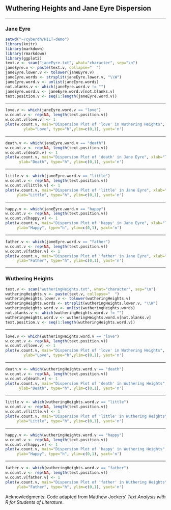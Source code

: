 
## Wuthering Heights and Jane Eyre Dispersion

***  
### Jane Eyre 
```r
setwd("~/cyberdh/HILT-demo")
library(knitr)
library(markdown)
library(rmarkdown)
library(ggplot2)
text.v <- scan("janeEyre.txt", what="character", sep="\n")
janeEyre.v <- paste(text.v, collapse="  ")
janeEyre.lower.v <- tolower(janeEyre.v)
janeEyre.words <- strsplit(janeEyre.lower.v, "\\W")
janeEyre.word.v <- unlist(janeEyre.words)
not.blanks.v <- which(janeEyre.word.v != "")
janeEyre.word.v <- janeEyre.word.v[not.blanks.v]
text.position.v <- seq(1:length(janeEyre.word.v))
```   

***    
```r
love.v <- which(janeEyre.word.v == "love")
w.count.v <- rep(NA, length(text.position.v))
w.count.v[love.v] <- 1
plot(w.count.v, main="Dispersion Plot of 'love' in Wuthering Heights", xlab="Text Location",
        ylab="Love", type="h",ylim=c(0,1), yaxt='n')
```

***   
```r
death.v <- which(janeEyre.word.v == "death")
w.count.v <- rep(NA, length(text.position.v))
w.count.v[death.v] <- 1
plot(w.count.v, main="Dispersion Plot of 'death' in Jane Eyre", xlab="Text Location",
      ylab="Death", type="h", ylim=c(0,1), yaxt='n')
```

***   
```r
little.v <- which(janeEyre.word.v == "little")
w.count.v <- rep(NA, length(text.position.v))
w.count.v[little.v] <- 1
plot(w.count.v, main="Dispersion Plot of 'little' in Jane Eyre", xlab="Text Location",
     ylab="Little", type="h", ylim=c(0,1), yaxt='n')
```

***     
```r
happy.v <- which(janeEyre.word.v == "happy")
w.count.v <- rep(NA, length(text.position.v))
w.count.v[happy.v] <- 1
plot(w.count.v, main="Dispersion Plot of 'happy' in Jane Eyre", xlab="Text Location", 
     ylab="Happy", type="h", ylim=c(0,1), yaxt='n')
```

***     
```r
father.v <- which(janeEyre.word.v == "father")
w.count.v <- rep(NA, length(text.position.v))
w.count.v[father.v] <- 1
plot(w.count.v, main="Dispersion Plot of 'father' in Jane Eyre", xlab="Text Location",
     ylab="Father", type="h", ylim=c(0,1), yaxt='n')
```   

***
### Wuthering Heights
```r
text.v <- scan("wutheringHeights.txt", what="character", sep="\n")
wutheringHeights.v <- paste(text.v, collapse="  ")
wutheringHeights.lower.v <- tolower(wutheringHeights.v)
wutheringHeights.words <- strsplit(wutheringHeights.lower.v, "\\W")
wutheringHeights.word.v <- unlist(wutheringHeights.words)
not.blanks.v <- which(wutheringHeights.word.v != "")
wutheringHeights.word.v <- wutheringHeights.word.v[not.blanks.v]
text.position.v <- seq(1:length(wutheringHeights.word.v))
```   

***    
```r
love.v <- which(wutheringHeights.word.v == "love")
w.count.v <- rep(NA, length(text.position.v))
w.count.v[love.v] <- 1
plot(w.count.v, main="Dispersion Plot of 'love' in Wuthering Heights", xlab="Text Location",
        ylab="Love", type="h",ylim=c(0,1), yaxt='n')
```

***    
```r
death.v <- which(wutheringHeights.word.v == "death")
w.count.v <- rep(NA, length(text.position.v))
w.count.v[death.v] <- 1
plot(w.count.v, main="Dispersion Plot of 'death' in Wuthering Heights", xlab="Text Location",
      ylab="Death", type="h", ylim=c(0,1), yaxt='n')
```

***    
```r
little.v <- which(wutheringHeights.word.v == "little")
w.count.v <- rep(NA, length(text.position.v))
w.count.v[little.v] <- 1
plot(w.count.v, main="Dispersion Plot of 'little' in Wuthering Heights", xlab="Text Location",
     ylab="Little", type="h", ylim=c(0,1), yaxt='n')
```

***   
```r
happy.v <- which(wutheringHeights.word.v == "happy")
w.count.v <- rep(NA, length(text.position.v))
w.count.v[happy.v] <- 1
plot(w.count.v, main="Dispersion Plot of 'happy' in Wuthering Heights", xlab="Text Location", 
     ylab="Happy", type="h", ylim=c(0,1), yaxt='n')
```

***    
```r
father.v <- which(wutheringHeights.word.v == "father")
w.count.v <- rep(NA, length(text.position.v))
w.count.v[father.v] <- 1
plot(w.count.v, main="Dispersion Plot of 'father' in Wuthering Heights", xlab="Text Location",
     ylab="Father", type="h", ylim=c(0,1), yaxt='n')
```

Acknowledgments: Code adapted from Matthew Jockers’ _Text Analysis with R for Students of Literature_.
